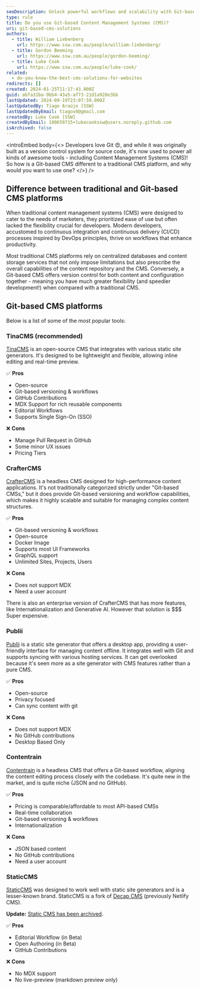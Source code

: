 ```yaml
---
seoDescription: Unlock powerful workflows and scalability with Git-based CMS solutions like TinaCMS, CrafterCMS, Publii, Contentrain, or StaticCMS - perfect for developers seeking flexible content management.
type: rule
title: Do you use Git-based Content Management Systems (CMS)?
uri: git-based-cms-solutions
authors:
  - title: William Liebenberg
    url: https://www.ssw.com.au/people/william-liebenberg/
  - title: Gordon Beeming
    url: https://www.ssw.com.au/people/gordon-beeming/
  - title: Luke Cook
    url: https://www.ssw.com.au/people/luke-cook/
related:
  - do-you-know-the-best-cms-solutions-for-websites
redirects: []
created: 2024-01-25T11:17:43.000Z
guid: abfa31ba-9bb4-43a5-af73-21d1a928e3bb
lastUpdated: 2024-09-19T23:07:59.000Z
lastUpdatedBy: Tiago Araújo [SSW]
lastUpdatedByEmail: tiagov8@gmail.com
createdBy: Luke Cook [SSW]
createdByEmail: 100659715+lukecookssw@users.noreply.github.com
isArchived: false
---
```


<introEmbed
  body={<>
Developers love Git 😍, and while it was originally built as a version control system for source code, it's now used to power all kinds of awesome tools - including Content Management Systems (CMS)! So how is a Git-based CMS different to a traditional CMS platform, and why would you want to use one?
  </>}
/>
<youtubeEmbed url="https://www.youtube.com/watch?v=yYJc6dK7Xc8" description="Video: Git-based Content Management Systems | Gordon Beeming | SSW Rules (4 min)" />

## Difference between traditional and Git-based CMS platforms

When traditional content management systems (CMS) were designed to cater to the needs of marketers, they prioritized ease of use but often lacked the flexibility crucial for developers. Modern developers, accustomed to continuous integration and continuous delivery (CI/CD) processes inspired by DevOps principles, thrive on workflows that enhance productivity.

Most traditional CMS platforms rely on centralized databases and content storage services that not only impose limitations but also prescribe the overall capabilities of the content repository and the CMS. Conversely, a Git-based CMS offers version control for both content and configuration together - meaning you have much greater flexibility (and speedier development!) when compared with a traditional CMS.

## Git-based CMS platforms

Below is a list of some of the most popular tools:

### TinaCMS (recommended)

[TinaCMS](https://tina.io/) is an open-source CMS that integrates with various static site generators. It's designed to be lightweight and flexible, allowing inline editing and real-time preview.

✅ **Pros**

* Open-source
* Git-based versioning & workflows
* GitHub Contributions
* MDX Support for rich reusable components
* Editorial Workflows
* Supports Single Sign-On (SSO)

❌ **Cons**

* Manage Pull Request in GitHub
* Some minor UX issues
* Pricing Tiers

### CrafterCMS

[CrafterCMS](https://craftercms.org/) is a headless CMS designed for high-performance content applications. It's not traditionally categorized strictly under "Git-based CMSs," but it does provide Git-based versioning and workflow capabilities, which makes it highly scalable and suitable for managing complex content structures.

✅ **Pros**

* Git-based versioning & workflows
* Open-source
* Docker Image
* Supports most UI Frameworks
* GraphQL support
* Unlimited Sites, Projects, Users

❌ **Cons**

* Does not support MDX
* Need a user account

There is also an enterprise version of CrafterCMS that has more features, like Internationalization and Generative AI. However that solution is $$$ Super expensive.

### Publii

[Publii](https://getpublii.com/) is a static site generator that offers a desktop app, providing a user-friendly interface for managing content offline. It integrates well with Git and supports syncing with various hosting services. It can get overlooked because it's seen more as a site generator with CMS features rather than a pure CMS.

✅ **Pros**

* Open-source
* Privacy focused
* Can sync content with git

❌ **Cons**

* Does not support MDX
* No GitHub contributions
* Desktop Based Only

### Contentrain

[Contentrain](https://contentrain.io/) is a headless CMS that offers a Git-based workflow, aligning the content editing process closely with the codebase. It's quite new in the market, and is quite niche (JSON and no GitHub).

✅ **Pros**

* Pricing is comparable/affordable to most API-based CMSs
* Real-time collaboration
* Git-based versioning & workflows
* Internationalization

❌ **Cons**

* JSON based content
* No GitHub contributions
* Need a user account

### StaticCMS

[StaticCMS](https://staticjscms.netlify.app) was designed to work well with static site generators and is a lesser-known brand. StaticCMS is a fork of [Decap CMS](https://decapcms.org/) (previously Netlify CMS).

**Update:** [Static CMS has been archived](https://github.com/StaticJsCMS/static-cms).

✅ **Pros**

* Editorial Workflow (in Beta)
* Open Authoring (in Beta)
* GitHub Contributions

❌ **Cons**

* No MDX support
* No live-preview (markdown preview only)
